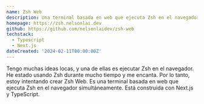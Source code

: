```yaml
---
name: Zsh Web
description: Una terminal basada en web que ejecuta Zsh en el navegador simultáneamente.
homepage: https://zsh.nelsonlai.dev
github: https://github.com/nelsonlaidev/zsh-web
techstack:
  - Typescript
  - Next.js
dateCreated: '2024-02-11T00:00:00Z'
---
```


Tengo muchas ideas locas, y una de ellas es ejecutar Zsh en el navegador. He estado usando Zsh durante mucho tiempo y me encanta. Por lo tanto, estoy intentando crear Zsh Web. Es una terminal basada en web que ejecuta Zsh en el navegador simultáneamente. Está construida con Next.js y TypeScript.